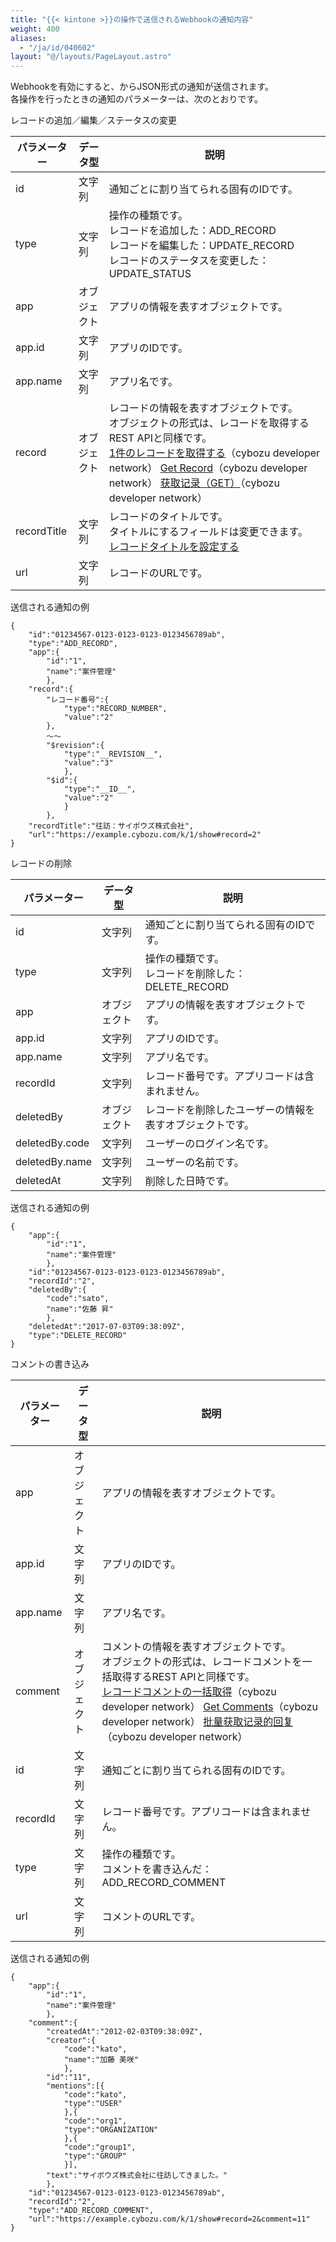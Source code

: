 ```yaml
---
title: "{{< kintone >}}の操作で送信されるWebhookの通知内容"
weight: 400
aliases:
  - "/ja/id/040602"
layout: "@/layouts/PageLayout.astro"
---
```




Webhookを有効にすると、<Kintone />からJSON形式の通知が送信されます。  
各操作を行ったときの通知のパラメーターは、次のとおりです。

<Heading id="set_webhook_webhook_notification_10">レコードの追加／編集／ステータスの変更</Heading>
<table>
    <thead>
        <tr>
            <th>パラメーター</th>
            <th>データ型</th>
            <th>説明</th>
        </tr>
    </thead>
    <tbody>
        <tr>
            <td>id</td>
            <td>文字列</td>
            <td>通知ごとに割り当てられる固有のIDです。</td>
        </tr>
        <tr>
            <td>type</td>
            <td>文字列</td>
            <td>
              操作の種類です。<br />
              レコードを追加した：ADD_RECORD<br />
              レコードを編集した：UPDATE_RECORD<br />
              レコードのステータスを変更した：UPDATE_STATUS
            </td>
        </tr>
        <tr>
            <td>app</td>
            <td>オブジェクト</td>
            <td>アプリの情報を表すオブジェクトです。</td>
        </tr>
        <tr>
            <td>app.id</td>
            <td>文字列</td>
            <td>アプリのIDです。</td>
        </tr>
        <tr>
            <td>app.name</td>
            <td>文字列</td>
            <td>アプリ名です。</td>
        </tr>
        <tr>
            <td>record</td>
            <td>オブジェクト</td>
            <td>
              レコードの情報を表すオブジェクトです。<br />
              オブジェクトの形式は、レコードを取得するREST APIと同様です。<br />
              <Enabled regions={["JP"]}><a target="_blank" href="https://cybozu.dev/ja/id/ca1c4e932b47856d3eb1a819/">1件のレコードを取得する</a>（cybozu developer network）</Enabled>
              <Enabled regions={["US"]}><a target="_blank" href="https://kintone.dev/en/docs/kintone/rest-api/records/get-record/">Get Record</a>（cybozu developer network）</Enabled>
              <Enabled regions={["CN"]}><a target="_blank" href="https://cybozudev.kf5.com/hc/kb/article/201594/">获取记录（GET）</a>（cybozu developer network）</Enabled>
            </td>
        </tr>
        <tr>
            <td>recordTitle</td>
            <td>文字列</td>
            <td>
              レコードのタイトルです。<br />
              タイトルにするフィールドは変更できます。<br />
              <a href="/k/ja/id/040604.html">レコードタイトルを設定する</a>
            </td>
        </tr>
        <tr>
            <td>url</td>
            <td>文字列</td>
            <td>レコードのURLです。</td>
        </tr>
    </tbody>
</table>

<Heading level={3} id="set_webhook_webhook_notification_1010">送信される通知の例</Heading>
```
{
    "id":"01234567-0123-0123-0123-0123456789ab",
    "type":"ADD_RECORD",
    "app":{
        "id":"1",
        "name":"案件管理"
        },
    "record":{
        "レコード番号":{
            "type":"RECORD_NUMBER",
            "value":"2"
        },
        ～～
        "$revision":{
            "type":"__REVISION__",
            "value":"3"
            },
        "$id":{
            "type":"__ID__",
            "value":"2"
            }
        },
    "recordTitle":"往訪：サイボウズ株式会社",
    "url":"https://example.cybozu.com/k/1/show#record=2"
}

```

<Heading id="set_webhook_webhook_notification_20">レコードの削除</Heading>
<table>
    <thead>
        <tr>
            <th>パラメーター</th>
            <th>データ型</th>
            <th>説明</th>
        </tr>
    </thead>
    <tbody>
        <tr>
            <td>id</td>
            <td>文字列</td>
            <td>通知ごとに割り当てられる固有のIDです。</td>
        </tr>
        <tr>
            <td>type</td>
            <td>文字列</td>
            <td>
              操作の種類です。<br />
              レコードを削除した：DELETE_RECORD
            </td>
        </tr>
        <tr>
            <td>app</td>
            <td>オブジェクト</td>
            <td>アプリの情報を表すオブジェクトです。</td>
        </tr>
        <tr>
            <td>app.id</td>
            <td>文字列</td>
            <td>アプリのIDです。</td>
        </tr>
        <tr>
            <td>app.name</td>
            <td>文字列</td>
            <td>アプリ名です。</td>
        </tr>
        <tr>
            <td>recordId</td>
            <td>文字列</td>
            <td>レコード番号です。アプリコードは含まれません。</td>
        </tr>
        <tr>
            <td>deletedBy</td>
            <td>オブジェクト</td>
            <td>レコードを削除したユーザーの情報を表すオブジェクトです。</td>
        </tr>
        <tr>
            <td>deletedBy.code</td>
            <td>文字列</td>
            <td>ユーザーのログイン名です。</td>
        </tr>
        <tr>
            <td>deletedBy.name</td>
            <td>文字列</td>
            <td>ユーザーの名前です。</td>
        </tr>
        <tr>
            <td>deletedAt</td>
            <td>文字列</td>
            <td>削除した日時です。</td>
        </tr>
    </tbody>
</table>

<Heading level={3} id="set_webhook_webhook_notification_2010">送信される通知の例</Heading>
```
{
    "app":{
        "id":"1",
        "name":"案件管理"
        },
    "id":"01234567-0123-0123-0123-0123456789ab",
    "recordId":"2",
    "deletedBy":{
        "code":"sato",
        "name":"佐藤 昇"
        },
    "deletedAt":"2017-07-03T09:38:09Z",
    "type":"DELETE_RECORD"
}

```

<Heading id="set_webhook_webhook_notification_30">コメントの書き込み</Heading>
<table>
    <thead>
        <tr>
            <th>パラメーター</th>
            <th>データ型</th>
            <th>説明</th>
        </tr>
    </thead>
    <tbody>
        <tr>
            <td>app</td>
            <td>オブジェクト</td>
            <td>アプリの情報を表すオブジェクトです。</td>
        </tr>
        <tr>
            <td>app.id</td>
            <td>文字列</td>
            <td>アプリのIDです。</td>
        </tr>
        <tr>
            <td>app.name</td>
            <td>文字列</td>
            <td>アプリ名です。</td>
        </tr>
        <tr>
            <td>comment</td>
            <td>オブジェクト</td>
            <td>
              コメントの情報を表すオブジェクトです。<br />
              オブジェクトの形式は、レコードコメントを一括取得するREST APIと同様です。<br />
              <Enabled regions={["JP"]}><a href="https://cybozu.dev/ja/kintone/docs/rest-api/records/get-comments/" target="_blank">レコードコメントの一括取得</a>（cybozu developer network）</Enabled>
              <Enabled regions={["US"]}><a href="https://kintone.dev/en/docs/kintone/rest-api/records/get-comments/" target="_blank">Get Comments</a>（cybozu developer network）</Enabled>
              <Enabled regions={["CN"]}><a href="https://cybozudev.kf5.com/hc/kb/article/1099206/" target="_blank">批量获取记录的回复</a>（cybozu developer network）</Enabled>
            </td>
        </tr>
        <tr>
            <td>id</td>
            <td>文字列</td>
            <td>通知ごとに割り当てられる固有のIDです。</td>
        </tr>
        <tr>
            <td>recordId</td>
            <td>文字列</td>
            <td>レコード番号です。アプリコードは含まれません。</td>
        </tr>
        <tr>
            <td>type</td>
            <td>文字列</td>
            <td>
              操作の種類です。<br />
              コメントを書き込んだ：ADD_RECORD_COMMENT
            </td>
        </tr>
        <tr>
            <td>url</td>
            <td>文字列</td>
            <td>コメントのURLです。</td>
        </tr>
    </tbody>
</table>

<Heading level={3} id="set_webhook_webhook_notification_3010">送信される通知の例</Heading>
```
{
    "app":{
        "id":"1",
        "name":"案件管理"
        },
    "comment":{
        "createdAt":"2012-02-03T09:38:09Z",
        "creator":{
            "code":"kato",
            "name":"加藤 美咲"
            },
        "id":"11",
        "mentions":[{
            "code":"kato",
            "type":"USER"
            },{
            "code":"org1",
            "type":"ORGANIZATION"
            },{
            "code":"group1",
            "type":"GROUP"
            }],
        "text":"サイボウズ株式会社に往訪してきました。"
        },
    "id":"01234567-0123-0123-0123-0123456789ab",
    "recordId":"2",
    "type":"ADD_RECORD_COMMENT",
    "url":"https://example.cybozu.com/k/1/show#record=2&comment=11"
}

```
